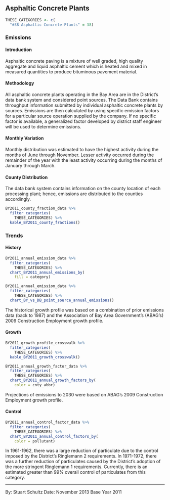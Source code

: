 ## Asphaltic Concrete Plants {#indcom-concrete-asphaltic}

```r
THESE_CATEGORIES <- c(
  "#38 Asphaltic Concrete Plants" = 38)
```

### Emissions 

#### Introduction {-}

Asphaltic concrete paving is a mixture of well graded, high quality aggregate and liquid asphaltic cement which is heated and mixed in measured quantities to produce bituminous pavement material.

#### Methodology {-}

All asphaltic concrete plants operating in the Bay Area are in the District's data bank system and considered point sources. The Data Bank contains throughput information submitted by individual asphaltic concrete plants by sources. Emissions are then calculated by using specific emission factors for a particular source operation supplied by the company. If no specific factor is available, a generalized factor developed by district staff engineer will be used to determine emissions.

#### Monthly Variation {-}

Monthly distribution was estimated to have the highest activity during the months of June through November. Lesser activity occurred during the remainder of the year with the least activity occurring during the months of January through March.

#### County Distribution {-}

The data bank system contains information on the county location of each processing plant; hence, emissions are distributed to the counties accordingly.

```r
BY2011_county_fraction_data %>%
  filter_categories(
    THESE_CATEGORIES) %>%
  kable_BY2011_county_fractions()
```

### Trends {#indcom-concrete-asphaltic-trend}

#### History {-}

```r
BY2011_annual_emission_data %>%
  filter_categories(
    THESE_CATEGORIES) %>%
  chart_BY2011_annual_emissions_by(
    fill = category) 
```

```r
BY2011_annual_emission_data %>%
  filter_categories(
    THESE_CATEGORIES) %>%
  chart_BY_vs_DB_point_source_annual_emissions()
```

The historical growth profile was based on a combination of prior emissions data (back to 1987) and the Association of Bay Area Government’s (ABAG’s) 2009 Construction Employment growth profile.

#### Growth {-}

```r
BY2011_growth_profile_crosswalk %>%
  filter_categories(
    THESE_CATEGORIES) %>%
  kable_BY2011_growth_crosswalk()
```

```r
BY2011_annual_growth_factor_data %>%
  filter_categories(
    THESE_CATEGORIES) %>%
  chart_BY2011_annual_growth_factors_by(
    color = cnty_abbr) 
```

Projections of emissions to 2030 were based on ABAG’s 2009 Construction Employment growth profile.

#### Control {-}

```r
BY2011_annual_control_factor_data %>%
  filter_categories(
    THESE_CATEGORIES) %>%
  chart_BY2011_annual_control_factors_by(
    color = pollutant)
```

In 1961-1962, there was a large reduction of particulate due to the control imposed by the District's Ringlemann 2 requirements. In 1971-1972, there was a further reduction of particulates caused by the District's adoption of the more stringent Ringlemann 1 requirements. Currently, there is an estimated greater than 99% overall control of particulates from this category.

***

By: Stuart Schultz 
Date: November 2013 
Base Year 2011
